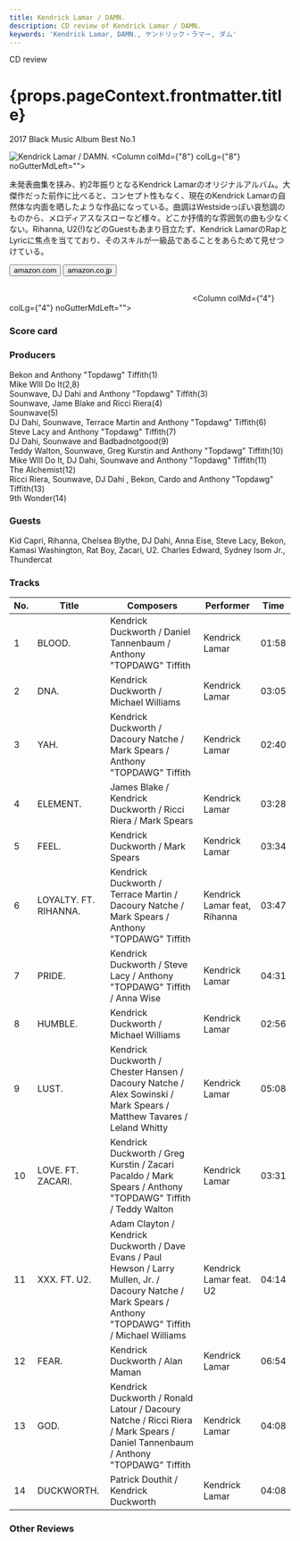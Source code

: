 ```yaml
---
title: Kendrick Lamar / DAMN.
description: CD review of Kendrick Lamar / DAMN.
keywords: 'Kendrick Lamar, DAMN., ケンドリック・ラマー, ダム'
---
```





<p className="largeP">CD review</p>
<h1 className="h1--no--margin">{props.pageContext.frontmatter.title}</h1>
<p className="largeP"><Link to="/best50/2017/">2017 Black Music Album Best No.1</Link></p>

<Row  className="image-card-group">
	<Column colMd={"4"} colLg={"4"} noGutterMdLeft="">
       <ImageCard>

![Kendrick Lamar / DAMN.](../../images/cd/kendricklamar5L.jpg) 
</ImageCard>
	</Column>
	<Column colMd={"8"} colLg={"8"} noGutterMdLeft="">
	<p>
	未発表曲集を挟み、約2年振りとなるKendrick Lamarのオリジナルアルバム。大傑作だった前作に比べると、コンセプト性もなく、現在のKendrick Lamarの自然体な内面を晒したような作品になっている。曲調はWestsideっぽい哀愁調のものから、メロディアスなスローなど様々。どこか抒情的な雰囲気の曲も少なくない。Rihanna, U2(!)などのGuestもあまり目立たず、Kendrick LamarのRapとLyricに焦点を当てており、そのスキルが一級品であることをあらためて見せつけている。
	</p>
	<div>
	  <Button href="https://amzn.to/2C1mSwl" kind="primary" size="small" renderIcon={ArrowUpRight24}>
      amazon.com
      </Button>
      <Button href="https://amzn.to/32hmDaU" kind="secondary" size="small" renderIcon={ArrowUpRight24}>
      amazon.co.jp
      </Button>
	</div>
	<a href="https://geo.music.apple.com/jp/album/damn/1440881047?mt=1&app=music&ls=1&at=11lcug" style="display:inline-block;overflow:hidden;background:url(https://linkmaker.itunes.apple.com/ja-jp/lockup.svg?releaseDate=2017-04-14&kind=album&bubble=apple_music&style=mono-black) no-repeat;width:180px;height:45px;"></a>
	<a href="https://geo.music.apple.com/jp/album/damn/1440881047?app=itunes&at=11lcug" style="display:inline-block;overflow:hidden;background:url(https://linkmaker.itunes.apple.com/ja-jp/badge-lrg.svg?releaseDate=2017-04-14T00:00:00Z&kind=album&bubble=itunes_music) no-repeat;width:140px;height:45px;"></a>
	</Column>
</Row>
<Row >
	<Column colMd={"4"} colLg={"4"} noGutterMdLeft="">
<div>
    <h3>Score card</h3>
	<SliderJS1 value="1" />
    <SliderJS2 value="2" />
	<SliderJS3 value="2" />
    <SliderJS4 value="9" />
</div>
</Column>
<Column colMd={"8"} colLg={"8"} noGutterMdLeft="">
<div>
<h3>Producers</h3>
<p>
Bekon and Anthony "Topdawg" Tiffith(1)
<br/>Mike WIll Do It(2,8)
<br/>Sounwave, DJ Dahi and Anthony "Topdawg" Tiffith(3)
<br/>Sounwave, Jame Blake and Ricci Riera(4)
<br/>Sounwave(5)
<br/>DJ Dahi, Sounwave, Terrace Martin and Anthony "Topdawg" Tiffith(6)
<br/>Steve Lacy and Anthony "Topdawg" Tiffith(7)
<br/>DJ Dahi, Sounwave and Badbadnotgood(9)
<br/>Teddy Walton, Sounwave, Greg Kurstin and Anthony "Topdawg" Tiffith(10)
<br/>Mike WIll Do It, DJ Dahi, Sounwave and Anthony "Topdawg" Tiffith(11)
<br/>The Alchemist(12)
<br/>Ricci Riera, Sounwave, DJ Dahi , Bekon, Cardo and Anthony "Topdawg" Tiffith(13)
<br/>9th Wonder(14)
</p>
<h3>Guests</h3>
<p>
Kid Capri, Rihanna, Chelsea Blythe, DJ Dahi, Anna Eise, Steve Lacy, Bekon, Kamasi Washington, Rat Boy, Zacari, U2. Charles Edward, Sydney Isom Jr., Thundercat
</p>
</div>
</Column>
</Row>

<h3>Tracks</h3>

| No. |	 Title                |	 Composers                                                                                                                                                     |	 Performer                |	 Time |
| --- |	--------------------- | -------------------------------------------------------------------------------------------------------------------------------------------------------------- | ---------------------------- | ----- |
| 1	  |	BLOOD.                | Kendrick Duckworth / Daniel Tannenbaum / Anthony "TOPDAWG" Tiffith                                                                                             | Kendrick Lamar               |	01:58 |
| 2	  |	DNA.                  | Kendrick Duckworth / Michael Williams                                                                                                                          | Kendrick Lamar               |	03:05 |
| 3	  |	YAH.                  | Kendrick Duckworth / Dacoury Natche / Mark Spears / Anthony "TOPDAWG" Tiffith                                                                                  | Kendrick Lamar               |	02:40 |
| 4	  |	ELEMENT.              | James Blake / Kendrick Duckworth / Ricci Riera / Mark Spears                                                                                                   | Kendrick Lamar               |	03:28 |
| 5	  |	FEEL.                 | Kendrick Duckworth / Mark Spears                                                                                                                               | Kendrick Lamar               |	03:34 |
| 6	  |	LOYALTY. FT. RIHANNA. | Kendrick Duckworth / Terrace Martin / Dacoury Natche / Mark Spears / Anthony "TOPDAWG" Tiffith                                                                 | Kendrick Lamar feat, Rihanna |	03:47 |
| 7	  |	PRIDE.                | Kendrick Duckworth / Steve Lacy / Anthony "TOPDAWG" Tiffith / Anna Wise                                                                                        | Kendrick Lamar               |	04:31 |
| 8	  |	HUMBLE.               | Kendrick Duckworth / Michael Williams                                                                                                                          | Kendrick Lamar               |	02:56 |
| 9	  |	LUST.                 | Kendrick Duckworth / Chester Hansen / Dacoury Natche / Alex Sowinski / Mark Spears / Matthew Tavares / Leland Whitty                                           | Kendrick Lamar               |	05:08 |
| 10  |	LOVE. FT. ZACARI.     | Kendrick Duckworth / Greg Kurstin / Zacari Pacaldo / Mark Spears / Anthony "TOPDAWG" Tiffith / Teddy Walton                                                    | Kendrick Lamar               |	03:31 |
| 11  |	XXX. FT. U2.          | Adam Clayton / Kendrick Duckworth / Dave Evans / Paul Hewson / Larry Mullen, Jr. / Dacoury Natche / Mark Spears / Anthony "TOPDAWG" Tiffith / Michael Williams | Kendrick Lamar feat. U2      |	04:14 |
| 12  |	FEAR.                 | Kendrick Duckworth / Alan Maman                                                                                                                                | Kendrick Lamar               |	06:54 |
| 13  |	GOD.                  | Kendrick Duckworth / Ronald Latour / Dacoury Natche / Ricci Riera / Mark Spears / Daniel Tannenbaum / Anthony "TOPDAWG" Tiffith                                | Kendrick Lamar               |	04:08 |
| 14  |	DUCKWORTH.            | Patrick Douthit / Kendrick Duckworth                                                                                                                           | Kendrick Lamar               |	04:08 |

<h3>Other Reviews</h3>

<Row>
<Column colMd={3} colLg={3} noGutterMdLeft>
<Review1 />
</Column>
</Row>